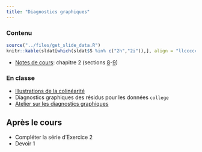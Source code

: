 ```yaml
---
title: "Diagnostics graphiques"
---
```



### Contenu

```r
source("../files/get_slide_data.R")
knitr::kable(sldat[which(sldat$S %in% c("2h","2i")),], align = "llccccc", row.names = FALSE)
```

- [Notes de cours](https://lbelzile.github.io/math60604a/linear-regression.html): chapitre 2 (sections [8](https://lbelzile.github.io/math60604a/linear-regression.html#collinearity)-[9](https://lbelzile.github.io/math60604a/linear-regression.html#graphical-analysis-of-residuals))

### En classe

- [Illustrations de la colinéarité](https://raw.githubusercontent.com/lbelzile/modstat/main/files/code/60604_colinearite.sas)
- Diagnostics graphiques des résidus pour les données `college`
- [Atelier sur les diagnostics graphiques](https://lbelzile.github.io/MATH60604-diapos/diagnosticsgraphiques.html)

## Après le cours

- Compléter la série d'Exercice 2
- Devoir 1

